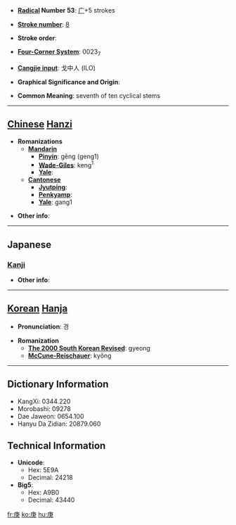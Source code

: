 * '''[[Wiktionary:Chinese radical index| Radical]] Number 53''': [[Wiktionary:Chinese radical index 广|广]]+5 strokes

* '''[[Wiktionary:Chinese total strokes index|Stroke number]]''': [[Wiktionary:Chinese total strokes index 8|8]]

* '''Stroke order''': 

* '''[[Wiktionary:Chinese four corner index|Four-Corner System]]''': 0023<sub>7</sub>

* '''[[Wiktionary:Chinese Cangjie index|Cangjie input]]''': 戈中人 (ILO)

* '''Graphical Significance and Origin''': 

* '''Common Meaning''': seventh of ten cyclical stems

----

== [[Chinese]] [[Hanzi]] ==

* '''Romanizations'''
** '''[[Mandarin]]'''
*** '''[[Pinyin]]''': gēng (geng1)
*** '''[[Wade-Giles]]''': keng<sup>1</sup>
*** '''[[Yale]]''': 
** '''[[Cantonese]]'''
*** '''[[Jyutping]]''':
*** '''[[Penkyamp]]''': 
*** '''[[Yale]]''': gang1

* '''Other info''': 

----

==Japanese==
===[[Kanji]]===
{{kanji|on readings=[[こう]] (kō)|kun readings=[[かのえ]] (kanoe)}}

* '''Other info''':  

----

== [[Korean]] [[Hanja]] ==

* '''Pronunciation''': 경

* '''Romanization'''
** '''[[The 2000 South Korean Revised Romanization|The 2000 South Korean Revised]]''': gyeong
** '''[[McCune-Reischauer]]''': kyŏng

----

== Dictionary Information ==

* KangXi: 0344.220
* Morobashi: 09278
* Dae Jaweon: 0654.100
* Hanyu Da Zidian: 20879.060

== Technical Information ==

* '''Unicode''':
** Hex: 5E9A
** Decimal: 24218
* '''Big5''':
** Hex: A9B0
** Decimal: 43440

[[fr:庚]]
[[ko:庚]]
[[hu:庚]]